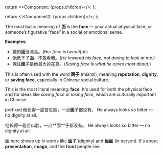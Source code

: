   return <>Component: {props.children}</>;
};

  return <>Component2: {props.children}</>;
};

The most basic meaning of **面** is the **face** — your actual physical face, or someone’s
figurative “face” in a social or emotional sense.

**Examples**:

- 她的**面**很漂亮。(_Her face is beautiful._)
- 他低下了**面**，不敢看我。(_He lowered his face, not daring to look at me._)
- 保住**面**子是他最大的在意。(_Saving face is what he cares most about._)

This is often used with the word **面子** (miànzi), meaning **reputation**, **dignity**, or **saving
face**, especially in Chinese social culture.

This is the most literal meaning: **face**. It's used for both the physical face and for ideas like
_saving face_ or _losing face_, which are culturally important in Chinese.

<Example hanzi="她的脸上带着微笑。" translated="There was a smile on her face." />
<Example
  hanzi="我不想在大家面前丢面子。"
  translated="I don't want to lose face in front of everyone."
/>
<Example
  hanzi="他长得一副苦瓜脸，一点面子都没有。"
  translated="He always looks so bitter — no dignity at all."
/>
<Example hanzi="请当面告诉我。" translated="Please tell me face-to-face." />

prefixed <Example2><Hanzi>他长得一副苦瓜脸，一点**面**子都没有。</Hanzi> <Translated>He always looks
so bitter — no dignity at all.</Translated></Example2>

<Example2>
  <Hanzi>他长得一副苦瓜脸，一点**面**子都没有。</Hanzi>
  <Translated>He always looks so bitter — no dignity at all.</Translated>
</Example2>

<Highlight>面</Highlight> here shows up in words like **面子** (dignity) and **当面** (in person).
It's about **presentation**, **image**, and the **front** people see.
